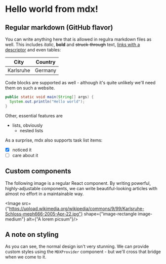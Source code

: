 
# Hello world from mdx!

## Regular markdown (GitHub flavor)

You can write anything here that is allowed in regulra markdown files as well.
This includes _italic_, **bold** and ~~struck-through~~ text, [links with a descriptor](https://github.github.com/gfm/) and even tables:

City | Country
--- | ---
Karlsruhe | Germany

Code blocks are supported as well - although it's quite unlikely we'll need them on such a website.

```java
public static void main(String[] args) {
  System.out.println("Hello world");
}
```

Other, essential features are
- lists, obviously
  - nested lists

As a surprise, mdx also supports task list items:
- [x] noticed it
- [ ] care about it

## Custom components

The following image is a regular React component.
By writing powerful, highly-adjustable components, we can write beautiful-looking articles with almost no effort in a maintainable way.

<Image src={"https://upload.wikimedia.org/wikipedia/commons/9/99/Karlsruhe-Schloss-meph666-2005-Apr-22.jpg"} shape={"image-rectangle image-medium"} alt={"A lorem picsum"}/>

## A note on styling

As you can see, the normal design isn't very stunning.
We can provide custom styles using the `MDXProvider` component - but we'll cross that bridge when we come to it.
